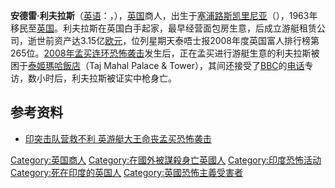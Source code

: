 '''安德雷·利夫拉斯'''（[[英语|英语]]：'''{{lang|en|Andreas Liveras}}'''，{{bd|1935年||2008年|11月26日|Liveras}}），[[英国|英国]]商人，出生于[[塞浦路斯|塞浦路斯]][[凯里尼亚|凯里尼亚]]（{{lang|en|Kyrenia}}），1963年移民至[[英国|英国]]。利夫拉斯在英国白手起家，最早经营面包房生意，后成立游艇租赁公司，逝世前资产达3.15亿[[欧元|欧元]]，位列星期天泰唔士报2008年度英国富人排行榜第265位。[[2008年孟买连环恐怖袭击|2008年孟买连环恐怖袭击]]发生后，正在孟买进行游艇生意的利夫拉斯被困于[[泰姬瑪哈飯店|泰姬瑪哈飯店]]（Taj Mahal Palace & Tower），其间还接受了[[BBC|BBC]]的[[电话|电话]]专访，数小时后，利夫拉斯被证实中枪身亡。

==参考资料==
*[https://web.archive.org/web/20081201130256/http://news.163.com/08/1128/07/4RQPDC1C0001121M.html 印突击队营救不利 英游艇大王命丧孟买恐怖袭击]
{{DEFAULTSORT:Liveras, Andreas}}
[[Category:英国商人|Category:英国商人]]
[[Category:在國外被謀殺身亡英國人|Category:在國外被謀殺身亡英國人]]
[[Category:印度恐怖活动|Category:印度恐怖活动]]
[[Category:死在印度的英国人|Category:死在印度的英国人]]
[[Category:英國恐怖主義受害者|Category:英國恐怖主義受害者]]